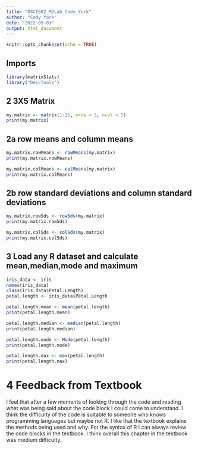 ```yaml
---
title: "DSCI602_M2Lab_Cody_York"
author: "Cody York"
date: "2022-09-03"
output: html_document
---
```


```r
knitr::opts_chunk$set(echo = TRUE)
```

## Imports

```r
library(matrixStats)
library("DescTools")
```

## 2 3X5 Matrix

```r
my.matrix <- matrix(1:15, nrow = 3, ncol = 5)
print(my.matrix)
```

## 2a row means and column means

```r
my.matrix.rowMeans <- rowMeans(my.matrix)
print(my.matrix.rowMeans)

my.matrix.colMeans <- colMeans(my.matrix)
print(my.matrix.colMeans)
```

## 2b row standard deviations and column standard deviations

```r
my.matrix.rowSds <- rowSds(my.matrix)
print(my.matrix.rowSds)

my.matrix.colSds <- colSds(my.matrix)
print(my.matrix.colSds)
```

## 3 Load any R dataset and calculate mean,median,mode and maximum

```r
iris_data <- iris
names(iris_data)
class(iris_data$Petal.Length)
petal.length <- iris_data$Petal.Length

petal.length.mean <- mean(petal.length)
print(petal.length.mean)

petal.length.median <- median(petal.length)
print(petal.length.median)

petal.length.mode <- Mode(petal.length)
print(petal.length.mode)

petal.length.max <- max(petal.length)
print(petal.length.max)
```

# 4 Feedback from Textbook

   I feel that after a few moments of looking through the code and reading what was being said about the code block I could come to understand. I think the difficulty of the code is suitable to someone who knows programming languages but maybe not R. I like that the textbook explains the methods being used and why. For the syntax of R I can always review the code blocks in the textbook. I think overall this chapter in the textbook was medium difficulty.